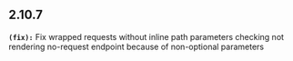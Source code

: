 ## 2.10.7
**`(fix):`** Fix wrapped requests without inline path parameters checking not rendering
no-request endpoint because of non-optional parameters


